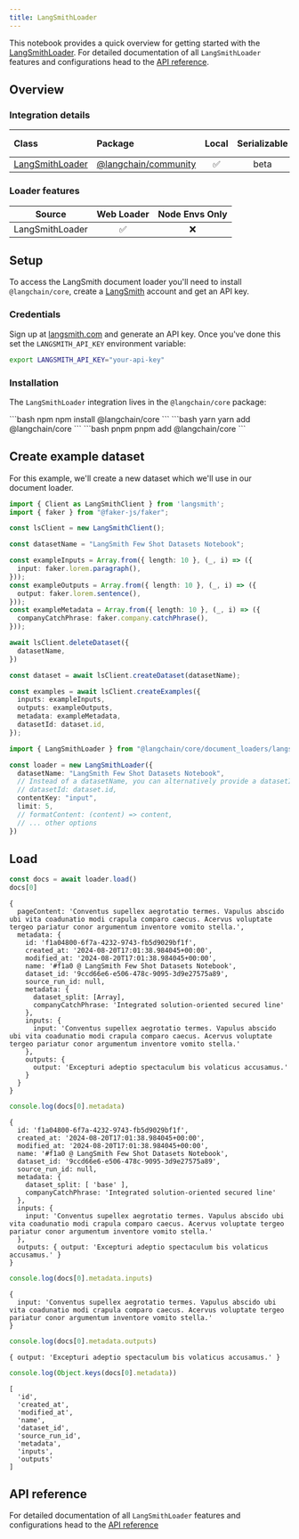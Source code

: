 ```yaml
---
title: LangSmithLoader
---
```



This notebook provides a quick overview for getting started with the [LangSmithLoader](/oss/integrations/document_loaders/). For detailed documentation of all `LangSmithLoader` features and configurations head to the [API reference](https://api.js.langchain.com/classes/_langchain_core.document_loaders_langsmith.LangSmithLoader.html).

## Overview

### Integration details

| Class | Package | Local | Serializable | [PY support](https://python.langchain.com/docs/integrations/document_loaders/langsmith)|
| :--- | :--- | :---: | :---: |  :---: |
| [LangSmithLoader](https://api.js.langchain.com/classes/_langchain_core.document_loaders_langsmith.LangSmithLoader.html) | [@langchain/community](https://api.js.langchain.com/classes/_langchain_core.html) | ✅ | beta | ✅ |

### Loader features

| Source | Web Loader | Node Envs Only
| :---: | :---: | :---: |
| LangSmithLoader | ✅ | ❌ |

## Setup

To access the LangSmith document loader you'll need to install `@langchain/core`, create a [LangSmith](https://langsmith.com/) account and get an API key.

### Credentials

Sign up at [langsmith.com](https://langsmith.com) and generate an API key. Once you've done this set the `LANGSMITH_API_KEY` environment variable:

```bash
export LANGSMITH_API_KEY="your-api-key"
```

### Installation

The `LangSmithLoader` integration lives in the `@langchain/core` package:

<CodeGroup>
```bash npm
npm install @langchain/core
```
```bash yarn
yarn add @langchain/core
```
```bash pnpm
pnpm add @langchain/core
```
</CodeGroup>

## Create example dataset

For this example, we'll create a new dataset which we'll use in our document loader.

```typescript
import { Client as LangSmithClient } from 'langsmith';
import { faker } from "@faker-js/faker";

const lsClient = new LangSmithClient();

const datasetName = "LangSmith Few Shot Datasets Notebook";

const exampleInputs = Array.from({ length: 10 }, (_, i) => ({
  input: faker.lorem.paragraph(),
}));
const exampleOutputs = Array.from({ length: 10 }, (_, i) => ({
  output: faker.lorem.sentence(),
}));
const exampleMetadata = Array.from({ length: 10 }, (_, i) => ({
  companyCatchPhrase: faker.company.catchPhrase(),
}));

await lsClient.deleteDataset({
  datasetName,
})

const dataset = await lsClient.createDataset(datasetName);

const examples = await lsClient.createExamples({
  inputs: exampleInputs,
  outputs: exampleOutputs,
  metadata: exampleMetadata,
  datasetId: dataset.id,
});
```

```typescript
import { LangSmithLoader } from "@langchain/core/document_loaders/langsmith"

const loader = new LangSmithLoader({
  datasetName: "LangSmith Few Shot Datasets Notebook",
  // Instead of a datasetName, you can alternatively provide a datasetId
  // datasetId: dataset.id,
  contentKey: "input",
  limit: 5,
  // formatContent: (content) => content,
  // ... other options
})
```

## Load

```typescript
const docs = await loader.load()
docs[0]
```

```output
{
  pageContent: 'Conventus supellex aegrotatio termes. Vapulus abscido ubi vita coadunatio modi crapula comparo caecus. Acervus voluptate tergeo pariatur conor argumentum inventore vomito stella.',
  metadata: {
    id: 'f1a04800-6f7a-4232-9743-fb5d9029bf1f',
    created_at: '2024-08-20T17:01:38.984045+00:00',
    modified_at: '2024-08-20T17:01:38.984045+00:00',
    name: '#f1a0 @ LangSmith Few Shot Datasets Notebook',
    dataset_id: '9ccd66e6-e506-478c-9095-3d9e27575a89',
    source_run_id: null,
    metadata: {
      dataset_split: [Array],
      companyCatchPhrase: 'Integrated solution-oriented secured line'
    },
    inputs: {
      input: 'Conventus supellex aegrotatio termes. Vapulus abscido ubi vita coadunatio modi crapula comparo caecus. Acervus voluptate tergeo pariatur conor argumentum inventore vomito stella.'
    },
    outputs: {
      output: 'Excepturi adeptio spectaculum bis volaticus accusamus.'
    }
  }
}
```

```typescript
console.log(docs[0].metadata)
```

```output
{
  id: 'f1a04800-6f7a-4232-9743-fb5d9029bf1f',
  created_at: '2024-08-20T17:01:38.984045+00:00',
  modified_at: '2024-08-20T17:01:38.984045+00:00',
  name: '#f1a0 @ LangSmith Few Shot Datasets Notebook',
  dataset_id: '9ccd66e6-e506-478c-9095-3d9e27575a89',
  source_run_id: null,
  metadata: {
    dataset_split: [ 'base' ],
    companyCatchPhrase: 'Integrated solution-oriented secured line'
  },
  inputs: {
    input: 'Conventus supellex aegrotatio termes. Vapulus abscido ubi vita coadunatio modi crapula comparo caecus. Acervus voluptate tergeo pariatur conor argumentum inventore vomito stella.'
  },
  outputs: { output: 'Excepturi adeptio spectaculum bis volaticus accusamus.' }
}
```

```typescript
console.log(docs[0].metadata.inputs)
```

```output
{
  input: 'Conventus supellex aegrotatio termes. Vapulus abscido ubi vita coadunatio modi crapula comparo caecus. Acervus voluptate tergeo pariatur conor argumentum inventore vomito stella.'
}
```

```typescript
console.log(docs[0].metadata.outputs)
```

```output
{ output: 'Excepturi adeptio spectaculum bis volaticus accusamus.' }
```

```typescript
console.log(Object.keys(docs[0].metadata))
```

```output
[
  'id',
  'created_at',
  'modified_at',
  'name',
  'dataset_id',
  'source_run_id',
  'metadata',
  'inputs',
  'outputs'
]
```

## API reference

For detailed documentation of all `LangSmithLoader` features and configurations head to the [API reference](https://api.js.langchain.com/classes/_langchain_core.document_loaders_langsmith.LangSmithLoader.html)
